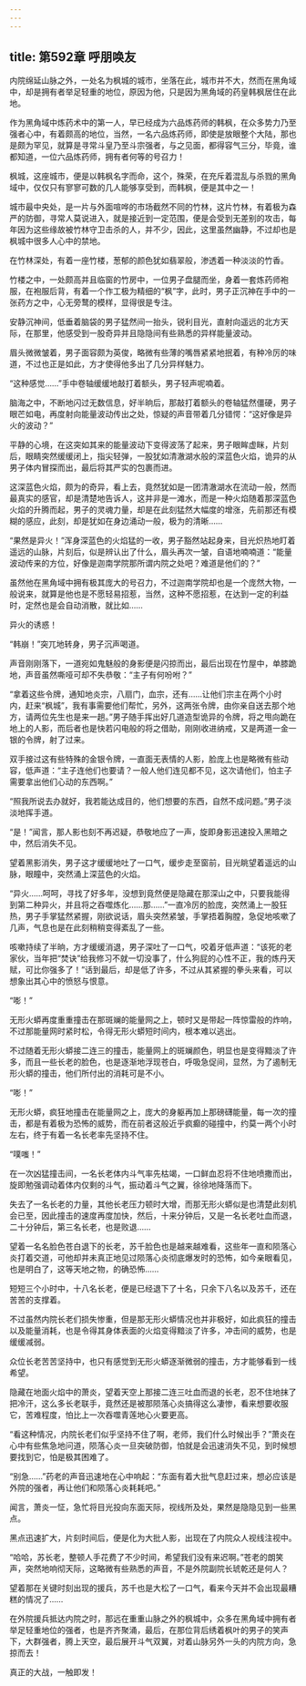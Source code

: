 ```yaml
---
---
---
```

title: 第592章 呼朋唤友
---



内院绵延山脉之外，一处名为枫城的城市，坐落在此，城市并不大，然而在黑角域中，却是拥有者举足轻重的地位，原因为他，只是因为黑角域的药皇韩枫居住在此地。

作为黑角域中炼药术中的第一人，早已经成为六品炼药师的韩枫，在众多势力乃至强者心中，有着颇高的地位，当然，一名六品炼药师，即使是放眼整个大陆，那也是颇为罕见，就算是寻常斗皇乃至斗宗强者，与之见面，都得容气三分，毕竟，谁都知道，一位六品炼药师，拥有者何等的号召力！

枫城，这座城市，便是以韩枫名字而命，这个，殊荣，在充斥着混乱与杀戮的黑角域中，仅仅只有寥寥可数的几人能够享受到，而韩枫，便是其中之一！

城市最中央处，是一片与外面喧哗的市场截然不同的竹林，这片竹林，有着极为森严的防御，寻常人莫说进入，就是接近到一定范围，便是会受到无差别的攻击，每年因为这些缘故被竹林守卫击杀的人，并不少，因此，这里虽然幽静，不过却也是枫城中很多人心中的禁地。

在竹林深处，有着一座竹楼，葱郁的颜色犹如翡翠般，渗透着一种淡淡的竹香。

竹楼之中，一处颇高并且临窗的竹房中，一位男子盘腿而坐，身着一套炼药师袍服，在袍服后背，有着一个作工极为精细的“枫”字，此时，男子正沉神在手中的一张药方之中，心无旁鹜的模样，显得很是专注。

安静沉神间，低垂着脑袋的男子猛然间一抬头，锐利目光，直射向遥远的北方天际，在那里，他感受到一股奇异并且隐隐间有些熟悉的异样能量波动。

眉头微微皱着，男子面容颇为英俊，略微有些薄的嘴唇紧紧地抿着，有种冷厉的味道，不过也正是如此，方才使得他多出了几分异样魅力。

“这种感觉……”手中卷轴缓缓地敲打着额头，男子轻声呢喃着。

脑海之中，不断地闪过无数信息，好半晌后，那敲打着额头的卷轴猛然僵硬，男子眼芒如电，再度射向能量波动传出之处，惊疑的声音带着几分错愕：“这好像是异火的波动？”

平静的心境，在这突如其来的能量波动下变得波荡了起来，男子眼眸虚眯，片刻后，眼睛突然缓缓闭上，指尖轻弹，一股犹如清澈湖水般的深蓝色火焰，诡异的从男子体内冒探而出，最后将其严实的包裹而进。

这深蓝色火焰，颇为的奇异，看上去，竟然犹如是一团清澈湖水在流动一般，然而最真实的感官，却是清楚地告诉人，这并非是一滩水，而是一种火焰随着那深蓝色火焰的升腾而起，男子的灵魂力量，却是在此刻猛然大幅度的增涨，先前那还有模糊的感应，此刻，却是犹如在身边涌动一般，极为的清晰……

“果然是异火！”浑身深蓝色的火焰猛的一收，男子豁然站起身来，目光炽热地盯着遥远的山脉，片刻后，似是辨认出了什么，眉头再次一皱，自语地喃喃道：“能量波动传来的方位，好像是迦南学院那所谓内院之处吧？难道是他们的？”

虽然他在黑角域中拥有极其庞大的号召力，不过迦南学院却也是一个庞然大物，一般说来，就算是他也是不愿轻易招惹，当然，这种不愿招惹，在达到一定的利益时，定然也是会自动消散，就比如……

异火的诱惑！

“韩崩！”突兀地转身，男子沉声喝道。

声音刚刚落下，一道宛如鬼魅般的身影便是闪掠而出，最后出现在竹屋中，单膝跪地，声音虽然嘶哑可却不失恭敬：“主子有何吩咐？”

“拿着这些令牌，通知地炎宗，八扇门，血宗，还有……让他们宗主在两个小时内，赶来“枫城”，我有事需要他们帮忙，另外，这两张令牌，由你亲自送去那个地方，请两位先生也是来一趟。”男子随手挥出好几道造型诡异的令牌，将之甩向跪在地上的人影，而后者也是快若闪电般的将之借助，刚刚收进纳戒，又是两道一金一银的令牌，射了过来。

双手接过这有些特殊的金银令牌，一直面无表情的人影，脸庞上也是略微有些动容，低声道：“主子连他们也要请？一般人他们连见都不见，这次请他们，怕主子需要拿出他们心动的东西啊。”

“照我所说去办就好，我若能达成目的，他们想要的东西，自然不成问题。”男子淡淡地挥手道。

“是！”闻言，那人影也刻不再迟疑，恭敬地应了一声，旋即身影迅速投入黑暗之中，然后消失不见。

望着黑影消失，男子这才缓缓地吐了一口气，缓步走至窗前，目光眺望着遥远的山脉，眼瞳中，突然涌上深蓝色的火焰。

“异火……呵呵，寻找了好多年，没想到竟然便是隐藏在那深山之中，只要我能得到第二种异火，并且将之吞噬炼化……那……”一直冷厉的脸庞，突然涌上一股狂热，男子手掌猛然紧握，刚欲说话，眉头突然紧皱，手掌捂着胸膛，急促地咳嗽了几声，气息也是在此刻稍稍变得紊乱了一些。

咳嗽持续了半晌，方才缓缓消退，男子深吐了一口气，咬着牙低声道：“该死的老家伙，当年把“焚诀”给我修习不就一切没事了，什么狗屁的心性不正，我的炼丹天赋，可比你强多了！”话到最后，却是低了许多，不过从其紧握的拳头来看，可以想象出其心中的愤怒与恨意。

“嘭！”

无形火蟒再度重重撞击在那斑斓的能量网之上，顿时又是带起一阵惊雷般的炸响，不过那能量网时紧时松，令得无形火蟒短时间内，根本难以逃出。

不过随着无形火蟒接二连三的撞击，能量网上的斑斓颜色，明显也是变得黯淡了许多，而且一些长老的脸色，也是逐渐地浮现苍白，呼吸急促间，显然，为了遏制无形火蟒的撞击，他们所付出的消耗可是不小。

“嘭！”

无形火蟒，疯狂地撞击在能量网之上，庞大的身躯再加上那磅礴能量，每一次的撞击，都是有着极为恐怖的威势，而在前者这般近乎疯癫的碰撞中，约莫一两个小时左右，终于有着一名长老率先坚持不住。

“噗嗤！”

在一次凶猛撞击间，一名长老体内斗气率先枯竭，一口鲜血忍将不住地喷撒而出，旋即勉强调动着体内仅剩的斗气，振动着斗气之翼，徐徐地降落而下。

失去了一名长老的力量，其他长老压力顿时大增，而那无形火蟒似是也清楚此刻机会已至，因此撞击的速度再度加快，然后，十来分钟后，又是一名长老吐血而退，二十分钟后，第三名长老，也是败退……

望着一名名脸色苍白退下的长老，苏千脸色也是越来越难看，这些年一直和陨落心炎打着交道，可他却并未真正地见过陨落心炎彻底爆发时的恐怖，如今亲眼看见，也是明白了，这等天地之物，的确恐怖……

短短三个小时中，十八名长老，便是已经退下了十名，只余下八名以及苏千，还在苦苦的支撑着。

不过虽然内院长老们损失惨重，但是那无形火蟒情况也并非极好，如此疯狂的撞击以及能量消耗，也是令得其身体表面的火焰变得黯淡了许多，冲击间的威势，也是缓缓减弱。

众位长老苦苦坚持中，也只有感觉到无形火蟒逐渐微弱的撞击，方才能够看到一线希望。

隐藏在地面火焰中的萧炎，望着天空上那接二连三吐血而退的长老，忍不住地抹了把冷汗，这么多长老联手，竟然还是被那陨落心炎搞得这么凄惨，看来想要收服它，苦难程度，怕比上一次吞噬青莲地心火要更高。

“看这种情况，内院长老们似乎坚持不住了啊，老师，我们什么时候出手？”萧炎在心中有些焦急地问道，陨落心炎一旦突破防御，怕就是会迅速消失不见，到时候想要找到它，怕是极其困难了。

“别急……”药老的声音迅速地在心中响起：“东面有着大批气息赶过来，想必应该是外院的强者，再让他们和陨落心炎耗耗吧。”

闻言，萧炎一怔，急忙将目光投向东面天际，视线所及处，果然是隐隐见到一些黑点。

黑点迅速扩大，片刻时间后，便是化为大批人影，出现在了内院众人视线注视中。

“哈哈，苏长老，整顿人手花费了不少时间，希望我们没有来迟啊。”苍老的朗笑声，突然地响彻天际，这略微有些熟悉的声音，不是外院副院长琥乾还是何人？

望着那在关键时刻出现的援兵，苏千也是大松了一口气，看来今天并不会出现最糟糕的情况了……

在外院援兵抵达内院之时，那远在重重山脉之外的枫城中，众多在黑角域中拥有者举足轻重地位的强者，也是齐齐聚涌，最后，在那位背后绣着枫叶的男子的笑声下，大群强者，腾上天空，最后展开斗气双翼，对着山脉另外一头的内院方向，急掠而去！

真正的大战，一触即发！